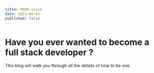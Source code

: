 ```yaml
---
title: MERN stack
date: 2021-04-01
published: false
---
```


# Have you ever wanted to become a full stack developer ?

This blog will walk you through all the details of how to be one.
